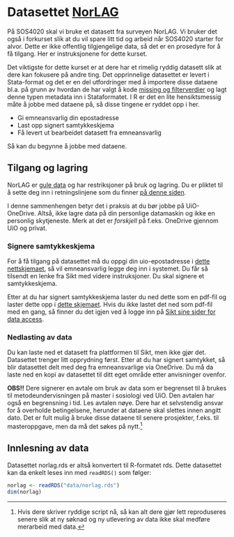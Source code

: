 # Datasettet [NorLAG](https://norlag.nsd.no/)

På SOS4020 skal vi bruke et datasett fra surveyen NorLAG. Vi bruker det også i forkurset slik at du vil spare litt tid og arbeid når SOS4020 starter for alvor. Dette er ikke offentlig tilgjengelige data, så det er en prosedyre for å få tilgang. Her er instruksjonene for dette kurset. 

Det viktigste for dette kurset er at dere har et rimelig ryddig datasett slik at dere kan fokusere på andre ting. Det opprinnelige datasettet er levert i Stata-format og det er en del utfordringer med å importere disse dataene bl.a. på grunn av hvordan de har valgt å kode [missing og filterverdier](https://norlag.nsd.no/filterverdier) og lagt denne typen metadata inn i Stataformatet. I R er det en lite hensiktsmessig måte å jobbe med dataene på, så disse tingene er ryddet opp i her. 


* Gi emneansvarlig din epostadresse
* Last opp signert samtykkeskjema 
* Få levert ut bearbeidet datasett fra emneansvarlig

Så kan du begynne å jobbe med dataene. 

## Tilgang og lagring 
NorLAG er [gule data](https://www.uio.no/tjenester/it/sikkerhet/lsis/tillegg/lagring/infoklasser.html) og har restriksjoner på bruk og lagring. Du er pliktet til å sette deg inn i retningslinjene som du finner [på denne siden](https://www.uio.no/tjenester/it/sikkerhet/lsis/tillegg/lagringsguide.html). 

I denne sammenhengen betyr det i praksis at du bør jobbe på UiO-OneDrive. Altså, ikke lagre data på din personlige datamaskin og ikke en personlig skytjeneste. Merk at det er *forskjell* på f.eks. OneDrive gjennom UiO og privat. 


### Signere samtykkeskjema
For å få tilgang på datasettet må du oppgi din uio-epostadresse i [dette nettskjemaet](https://nettskjema.no/a/336610), så vil emneansvarlig legge deg inn i systemet. Du får så tilsendt en lenke fra Sikt med videre instruksjoner. Du skal signere et samtykkeskjema. 

Etter at du har signert samtykkeskjema laster du ned dette som en pdf-fil og laster dette opp i [dette skjemaet](https://nettskjema.no/a/336612). Hvis du ikke lastet det ned som pdf-fil med en gang, så finner du det igjen ved å logge inn på [Sikt sine sider for data access](https://minside.nsd.no/data-access). 



### Nedlasting av data
Du kan laste ned et datasett fra plattformen til Sikt, men ikke gjør det. Datasettet trenger litt opprydning først. Etter at du har signert samtykket, så blir datasettet delt med deg fra emneansvarlige via OneDrive. Du må da laste ned en kopi av datasettet til ditt eget område etter anvisninger ovenfor. 

**OBS!!** Dere signerer en avtale om bruk av data som er begrenset til å brukes til metodeundervisningen på master i sosiologi ved UiO. Den avtalen har også en begrensning i tid. Les avtalen nøye. Dere har et selvstendig ansvar for å overholde betingelsene, herunder at dataene skal slettes innen angitt dato. Det er fult mulig å bruke disse dataene til senere prosjekter, f.eks. til masteroppgave, men da må det søkes på nytt.^[Hvis dere skriver ryddige script nå, så kan alt dere gjør lett reproduseres senere slik at ny søknad og ny utlevering av data ikke skal medføre merarbeid med data.]


## Innlesning av data

Datasettet norlag.rds er altså konvertert til R-formatet rds. Dette datasettet kan da enkelt leses inn med `readRDS()` som følger: 

```r
norlag <- readRDS("data/norlag.rds")
dim(norlag)

```







